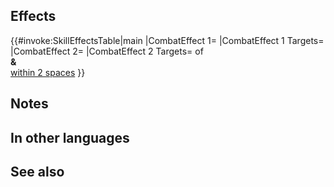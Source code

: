 {{Captain Skill
|name=Reversal
|effect=Grants Atk+5 to captain during combat. Grants the following effect to captain and allies within 2 spaces of captain: "inflicts Atk/Spd/Def/Res-X on foe during combat (X = current bonus on each of foe's stats × 2; calculates each stat penalty independently)."
|statModifiers=
|properties=
}}
==Effects==
{{#invoke:SkillEffectsTable|main
|CombatEffect 1={{Eft|Temporary buffs|Atk|5}}
|CombatEffect 1 Targets={{Tgt|Captain}}
|CombatEffect 2={{Eft|Temporary debuffs|Atk/Spd/Def/Res|2 x {{SEt|Bonuses}} on<br>each of {{Tgt|foe}}'s stats}}
|CombatEffect 2 Targets={{Tgt|Foes}} of<br>{{Tgt|Captain}} '''&''' {{Tgt|Allies}}<br>[[within 2 spaces]]
}}

==Notes==
{{Temporary buffs}}
{{TemporaryDebufffromBonus|source=the foe}}
{{AlliesCombatEffect}}
==In other languages==
{{OtherLanguages
|japanese=冠履転倒
|german=Umkehr
|spanishEU=Inversión
|spanishLA=Inversión
|french=Renversement
|italian=Capovolgimento
|chineseTW=冠履倒置
|portuguese=Revés
}}
==See also==
{{See also skills|cond=Description LIKE '%inflicts%current bonus on each of foe_s stats × 2%' AND (Exclusive=1 AND Name NOT LIKE '%+')}}
{{Captain Skills Navbox}}
